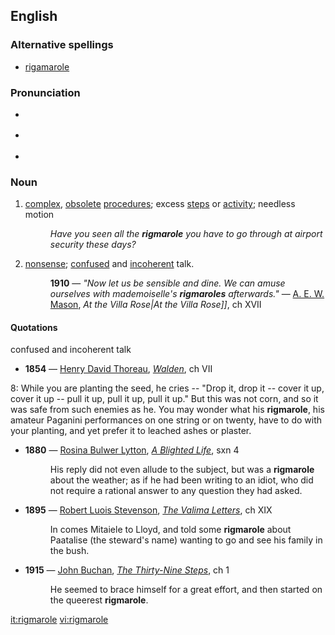 ==English==
===Alternative spellings===
*[[rigamarole]]

===Pronunciation===
*{{italbrac|[[RP]]}} {{IPA|/ˈrɪgmərəʊl/}}
*{{italbrac|US}} {{IPA|/ˈrɪgməroʊl/}}
*{{audio|en-us-rigmarole.ogg|Audio (US)}}

===Noun===
{{en-noun|-}}

# [[complex]], [[obsolete]] [[procedure]]s; excess [[steps]] or [[activity]]; needless motion
#:''Have you seen all the '''rigmarole''' you have to go through at airport security these days?''
# [[nonsense]]; [[confused]] and [[incoherent]] talk.
#:  '''1910''' — ''"Now let us be sensible and dine. We can amuse ourselves with mademoiselle's '''rigmaroles''' afterwards."'' — [[w:A. E. W. Mason|A. E. W. Mason]], ''At the Villa Rose|At the Villa Rose]]'', ch XVII

====Quotations====
;confused and incoherent talk
*'''1854''' — [[w:Henry David Thoreau|Henry David Thoreau]], ''[[s:Walden|Walden]]'', ch VII
8: While you are planting the seed, he cries -- "Drop it, drop it -- cover it up, cover it up -- pull it up, pull it up, pull it up." But this was not corn, and so it was safe from such enemies as he. You may wonder what his '''rigmarole''', his amateur Paganini performances on one string or on twenty, have to do with your planting, and yet prefer it to leached ashes or plaster.
*'''1880''' — [[w:Rosina Bulwer Lytton|Rosina Bulwer Lytton]], ''[[s:A Blighted Life|A Blighted Life]]'', sxn 4
*: His reply did not even allude to the subject, but was a '''rigmarole''' about the weather; as if he had been writing to an idiot, who did not require a rational answer to any question they had asked.
*'''1895''' — [[w:Robert Luis Stevenson|Robert Luois Stevenson]], ''[[s:The Valima Letters|The Valima Letters]]'', ch XIX
*: In comes Mitaiele to Lloyd, and told some '''rigmarole''' about Paatalise (the steward's name) wanting to go and see his family in the bush.
*'''1915''' — [[w:John Buchan|John Buchan]], ''[[s:The Thirty-Nine Steps|The Thirty-Nine Steps]]'', ch 1
*: He seemed to brace himself for a great effort, and then started on the queerest '''rigmarole'''.

[[it:rigmarole]]
[[vi:rigmarole]]